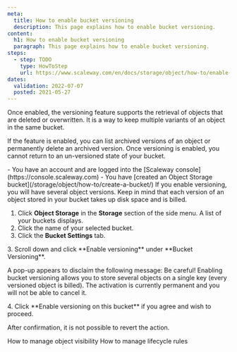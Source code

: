 ```yaml
---
meta:
  title: How to enable bucket versioning
  description: This page explains how to enable bucket versioning.
content:
  h1: How to enable bucket versioning
  paragraph: This page explains how to enable bucket versioning.
steps:
  - step: TODO
    type: HowToStep
    url: https://www.scaleway.com/en/docs/storage/object/how-to/enable-bucket-versioning
dates:
  validation: 2022-07-07
  posted: 2021-05-27
---
```


Once enabled, the versioning feature supports the retrieval of objects that are deleted or overwritten. It is a way to keep multiple variants of an object in the same bucket.

If the feature is enabled, you can list archived versions of an object or permanently delete an archived version. Once versioning is enabled, you cannot return to an un-versioned state of your bucket.

<Message type="requirement">
  - You have an account and are logged into the [Scaleway console](https://console.scaleway.com)  
  - You have [created an Object Storage bucket](/storage/object/how-to/create-a-bucket/)
</Message>

<Message type="note">
  If you enable versioning, you will have several object versions. Keep in mind that each version of an object stored in your bucket takes up disk space and is billed.
</Message>

1. Click **Object Storage** in the **Storage** section of the side menu. A list of your buckets displays.
2. Click the name of your selected bucket.
3. Click the **Bucket Settings** tab. 
  <Lightbox src="scaleway-bucket-settings-tab.webp" alt="" />
3. Scroll down and click **Enable versioning** under **Bucket Versioning**.
  <Lightbox src="scaleway-enable-versioning.webp" alt="" />
  
  A pop-up appears to disclaim the following message:
  <Message type="important">
  Be careful! Enabling bucket versioning allows you to store several objects on a single key (every versioned object is billed). The activation is currently permanent and you will not be able to cancel it.

  </Message>
4. Click **Enable versioning on this bucket** if you agree and wish to proceed. 
  <Lightbox src="scaleway-versioning-pop-up.webp" alt="" />

After confirmation, it is not possible to revert the action. 


<Navigation title="See Also">
  <PreviousButton to="/storage/object/how-to/manage-object-visibility/">How to manage object visibility</PreviousButton>
  <NextButton to="/storage/object/how-to/manage-lifecycle-rules/">How to manage lifecycle rules</NextButton>
</Navigation>
